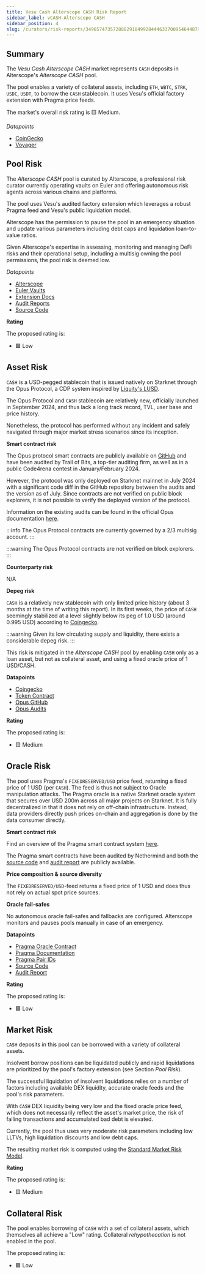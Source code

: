 ```yaml
---
title: Vesu Cash Alterscope CASH Risk Report
sidebar_label: vCASH-Alterscope CASH
sidebar_position: 4
slug: /curators/risk-reports/3496574735728882918499284446337009546448797063742922299223215375275805529443/cash
---
```




## Summary

The *Vesu Cash Alterscope CASH* market represents `CASH` deposits in Alterscope's *Alterscope CASH* pool.

The pool enables a variety of collateral assets, including `ETH`, `WBTC`, `STRK`, `USDC`, `USDT`, to borrow the `CASH` stablecoin. It uses Vesu's official factory extension with Pragma price feeds.

The market's overall risk rating is 🟨 Medium.

*Datapoints*

- [CoinGecko](https://www.coingecko.com/en/coins/opus-cash)
- [Voyager](https://voyager.online/contract/0x049d36570d4e46f48e99674bd3fcc84644ddd6b96f7c741b1562b82f9e004dc7)


## Pool Risk

The *Alterscope CASH* pool is curated by Alterscope, a professional risk curator currently operating vaults on Euler and offering autonomous risk agents across various chains and platforms.

The pool uses Vesu's audited factory extension which leverages a robust Pragma feed and Vesu's public liquidation model.

Alterscope has the permission to pause the pool in an emergency situation and update various parameters including debt caps and liquidation loan-to-value ratios. 

Given Alterscope's expertise in assessing, monitoring and managing DeFi risks and their operational setup, including a multisig owning the pool permissions, the pool risk is deemed low.

*Datapoints*

- [Alterscope](https://www.alterscope.org/)
- [Euler Vaults](https://www.explorer.euler.finance/?network=ethereum&entity%5B%5D=Alterscope)
- [Extension Docs](https://docs.vesu.xyz/)
- [Audit Reports](https://github.com/vesuxyz/security)
- [Source Code](https://github.com/vesuxyz/vesu-v1/blob/main/src/extension/default_extension_po.cairo)

**Rating**

The proposed rating is:

- 🟩 Low


## Asset Risk

`CASH` is a USD-pegged stablecoin that is issued natively on Starknet through the Opus Protocol, a CDP system inspired by [Liquity's LUSD](https://liquity.org).

The Opus Protocol and `CASH` stablecoin are relatively new, officially launched in September 2024, and thus lack a long track record, TVL, user base and price history.

Nonetheless, the protocol has performed without any incident and safely navigated through major market stress scenarios since its inception.

**Smart contract risk**

The Opus protocol smart contracts are publicly available on [GitHub](https://github.com/lindy-labs/opus_contracts) and have been audited by Trail of Bits, a top-tier auditing firm, as well as in a public Code4rena contest in January/February 2024.

However, the protocol was only deployed on Starknet mainnet in July 2024 with a significant code diff in the GitHub repository between the audits and the version as of July. Since contracts are not verified on public block explorers, it is not possible to verify the deployed version of the protocol.

Information on the existing audits can be found in the official Opus documentation [here](https://docs.opus.money/current/technical-documentation/security/external).

:::info
The Opus Protocol contracts are currently governed by a 2/3 multisig account.
:::

:::warning
The Opus Protocol contracts are not verified on block explorers.
:::

**Counterparty risk**

N/A

**Depeg risk**

`CASH` is a relatively new stablecoin with only limited price history (about 3 months at the time of writing this report). In its first weeks, the price of `CASH` seemingly stabilized at a level slightly below its peg of 1.0 USD (around 0.995 USD) according to [Coingecko](https://www.coingecko.com/en/coins/opus-cash).

:::warning
Given its low circulating supply and liquidity, there exists a considerable depeg risk. 
:::

This risk is mitigated in the *Alterscope CASH* pool by enabling `CASH` only as a loan asset, but not as collateral asset, and using a fixed oracle price of 1 USD/CASH.

**Datapoints**

- [Coingecko](https://www.coingecko.com/en/coins/opus-cash)
- [Token Contract](https://voyager.online/contract/0x498edfaf50ca5855666a700c25dd629d577eb9afccdf3b5977aec79aee55ada)
- [Opus GitHub](https://github.com/lindy-labs/opus_contracts)
- [Opus Audits](https://docs.opus.money/current/technical-documentation/security/external)

**Rating**

The proposed rating is:

- 🟨 Medium


## Oracle Risk

The pool uses Pragma's `FIXEDRESERVED/USD` price feed, returning a fixed price of 1 USD (per `CASH`). The feed is thus not subject to Oracle manipulation attacks.
The Pragma oracle is a native Starknet oracle system that secures over USD 200m across all major projects on Starknet.
It is fully decentralized in that it does not rely on off-chain infrastructure. Instead, data providers directly push prices on-chain and aggregation is done by the data consumer directly.

**Smart contract risk**

Find an overview of the Pragma smart contract system [here](https://github.com/Astraly-Labs/pragma-oracle?tab=readme-ov-file#overview).

The Pragma smart contracts have been audited by Nethermind and both the [source code](https://github.com/Astraly-Labs/pragma-oracle) and [audit report](https://github.com/astraly-labs/pragma-oracle/tree/main/audits) are publicly available.

**Price composition & source diversity**

The `FIXEDRESERVED/USD`-feed returns a fixed price of 1 USD and does thus not rely on actual spot price sources.

**Oracle fail-safes**

No autonomous oracle fail-safes and fallbacks are configured. Alterscope monitors and pauses pools manually in case of an emergency.

**Datapoints**

- [Pragma Oracle Contract](https://voyager.online/contract/0x02a85bd616f912537c50a49a4076db02c00b29b2cdc8a197ce92ed1837fa875b)
- [Pragma Documentation](https://docs.pragma.build/Resources/Cairo%201/data-feeds/consuming-data)
- [Pragma Pair IDs](https://docs.pragma.build/Resources/Cairo%201/data-feeds/supported-assets)
- [Source Code](https://github.com/Astraly-Labs/pragma-oracle)
- [Audit Report](https://github.com/astraly-labs/pragma-oracle/tree/main/audits)

**Rating**

The proposed rating is:

- 🟩 Low


## Market Risk

`CASH` deposits in this pool can be borrowed with a variety of collateral assets.

Insolvent borrow positions can be liquidated publicly and rapid liquidations are prioritized by the pool's factory extension (see Section *Pool Risk*).

The successful liquidation of insolvent liquidations relies on a number of factors including available DEX liquidity, accurate oracle feeds and the pool's risk parameters.

With `CASH` DEX liquidity being very low and the fixed oracle price feed, which does not necessarily reflect the asset's market price, the risk of failing transactions and accumulated bad debt is elevated.

Currently, the pool thus uses very moderate risk parameters including low LLTVs, high liquidation discounts and low debt caps.

The resulting market risk is computed using the [Standard Market Risk Model](https://docs.google.com/spreadsheets/d/1zU9IRKCX8xicSNd4UV78hMEw_rf-ZtGL/edit?usp=sharing&ouid=108086377410680948516&rtpof=true&sd=true).

**Rating**

The proposed rating is:

- 🟨 Medium


## Collateral Risk

The pool enables borrowing of `CASH` with a set of collateral assets, which themselves all achieve a "Low" rating. Collateral *rehypothecation* is not enabled in the pool. 

The proposed rating is:

- 🟩 Low